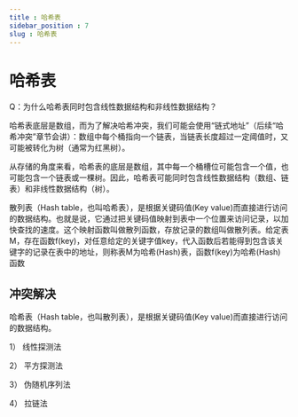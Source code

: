 ```yaml
---
title : 哈希表
sidebar_position : 7
slug : 哈希表
---
```

# 哈希表


Q：为什么哈希表同时包含线性数据结构和非线性数据结构？


哈希表底层是数组，而为了解决哈希冲突，我们可能会使用“链式地址”（后续“哈希冲突”章节会讲）：数组中每个桶指向一个链表，当链表长度超过一定阈值时，又可能被转化为树（通常为红黑树）。

从存储的角度来看，哈希表的底层是数组，其中每一个桶槽位可能包含一个值，也可能包含一个链表或一棵树。因此，哈希表可能同时包含线性数据结构（数组、链表）和非线性数据结构（树）。

散列表（Hash table，也叫哈希表），是根据关键码值(Key value)而直接进行访问的数据结构。也就是说，它通过把关键码值映射到表中一个位置来访问记录，以加快查找的速度。这个映射函数叫做散列函数，存放记录的数组叫做散列表。给定表M，存在函数f(key)，对任意给定的关键字值key，代入函数后若能得到包含该关键字的记录在表中的地址，则称表M为哈希(Hash)表，函数f(key)为哈希(Hash) 函数

## 冲突解决

哈希表（Hash table，也叫散列表），是根据关键码值(Key value)而直接进行访问的数据结构。

1） 线性探测法

2） 平方探测法

3） 伪随机序列法

4） 拉链法